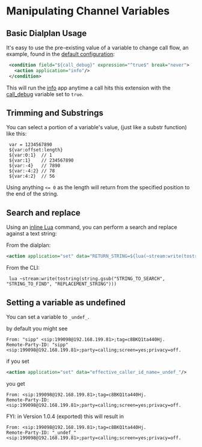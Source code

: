 
# Manipulating Channel Variables 

 


## Basic Dialplan Usage

It's easy to use the pre-existing value of a variable to change call flow, an example, found in the [default configuration](../Configuration/Default-Configuration_6587388.mdx#mod_vp8):

```xml
 <condition field="${call_debug}" expression="^true$" break="never">
   <action application="info"/>
 </condition>
```

This will run the [info](../Modules/mod-dptools/6587023.mdx#about) app anytime a call hits this extension with the [call\_debug](./Variables-Master-List_16352570.mdx#memory_debug) variable set to `true`.

## Trimming and Substrings

You can select a portion of a variable's value, (just like a substr function) like this:

```text
 var = 1234567890
 ${var:offset:length} 
 ${var:0:1}  // 1
 ${var:1}    // 234567890
 ${var:-4}   // 7890
 ${var:-4:2} // 78
 ${var:4:2}  // 56
```

Using anything `<= 0` as the length will return from the specified position to the end of the string.

## Search and replace

Using an [inline Lua](../Modules/mod_lua_1048944.mdx#cli-usage-lua-and-luarun-) command, you can perform a search and replace against a text string:

From the dialplan:

```xml
<action application="set" data="RETURN_STRING=${lua(~stream:write(tostring(string.gsub('STRING_TO_SEARCH', 'STRING_TO_FIND', 'REPLACEMENT_STRING'))))}"/>
```

From the CLI:

```text
 lua ~stream:write(tostring(string.gsub("STRING_TO_SEARCH", "STRING_TO_FIND", "REPLACEMENT_STRING")))
```

## Setting a variable as undefined

You can set a variable to `_undef_`.

by default you might see

```text
From: "sipp" <sip:199098@192.168.199.81>;tag=c8BKQ1ta440Hj.
Remote-Party-ID: "sipp" <sip:199098@192.168.199.81>;party=calling;screen=yes;privacy=off.
```

if you set

```xml
<action application="set" data="effective_caller_id_name=_undef_"/>
```

you get

```text
From: <sip:199098@192.168.199.81>;tag=c8BKQ1ta440Hj.
Remote-Party-ID: <sip:199098@192.168.199.81>;party=calling;screen=yes;privacy=off.
```

FYI: in Version 1.0.4 (exported) this will result in

```text
From: <sip:199098@192.168.199.81>;tag=c8BKQ1ta440Hj.
Remote-Party-ID: "_undef_" <sip:199098@192.168.199.81>;party=calling;screen=yes;privacy=off.
```



